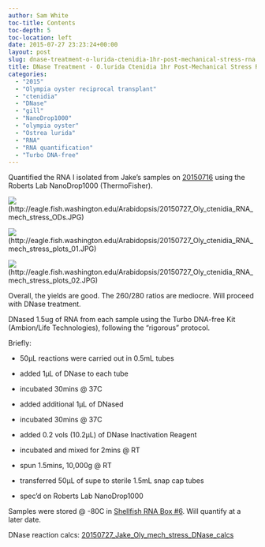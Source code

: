 ```yaml
---
author: Sam White
toc-title: Contents
toc-depth: 5
toc-location: left
date: 2015-07-27 23:23:24+00:00
layout: post
slug: dnase-treatment-o-lurida-ctenidia-1hr-post-mechanical-stress-rna
title: DNase Treatment - O.lurida Ctenidia 1hr Post-Mechanical Stress RNA
categories:
  - "2015"
  - "Olympia oyster reciprocal transplant"
  - "ctenidia"
  - "DNase"
  - "gill"
  - "NanoDrop1000"
  - "olympia oyster"
  - "Ostrea lurida"
  - "RNA"
  - "RNA quantification"
  - "Turbo DNA-free"
---
```


Quantified the RNA I isolated from Jake's samples on [20150716](../2015-07-16-rna-isolation-o-lurida-ctenidia-1hr-post-mechanical-stress-2/index.qmd) using the Roberts Lab NanoDrop1000 (ThermoFisher).

![](https://eagle.fish.washington.edu/Arabidopsis/20150727_Oly_ctenidia_RNA_mech_stress_ODs.JPG)(http://eagle.fish.washington.edu/Arabidopsis/20150727_Oly_ctenidia_RNA_mech_stress_ODs.JPG)



![](https://eagle.fish.washington.edu/Arabidopsis/20150727_Oly_ctenidia_RNA_mech_stress_plots_01.JPG)(http://eagle.fish.washington.edu/Arabidopsis/20150727_Oly_ctenidia_RNA_mech_stress_plots_01.JPG)



![](https://eagle.fish.washington.edu/Arabidopsis/20150727_Oly_ctenidia_RNA_mech_stress_plots_02.JPG)(http://eagle.fish.washington.edu/Arabidopsis/20150727_Oly_ctenidia_RNA_mech_stress_plots_02.JPG)



Overall, the yields are good. The 260/280 ratios are mediocre. Will proceed with DNase treatment.

DNased 1.5ug of RNA from each sample using the Turbo DNA-free Kit (Ambion/Life Technologies), following the “rigorous” protocol.

Briefly:




    
  * 50μL reactions were carried out in 0.5mL tubes

    
  * added 1μL of DNase to each tube

    
  * incubated 30mins @ 37C

    
  * added additional 1μL of DNased

    
  * incubated 30mins @ 37C

    
  * added 0.2 vols (10.2μL) of DNase Inactivation Reagent

    
  * incubated and mixed for 2mins @ RT

    
  * spun 1.5mins, 10,000g @ RT

    
  * transferred 50μL of supe to sterile 1.5mL snap cap tubes

    
  * spec’d on Roberts Lab NanoDrop1000



Samples were stored @ -80C in [Shellfish RNA Box #6](https://docs.google.com/spreadsheets/d/1ax6C-muxUTXxFEtfWdswBvueLhmxZzmwZcO2ur-0q-Q/edit?usp=sharing). Will quantify at a later date.

DNase reaction calcs: [20150727_Jake_Oly_mech_stress_DNase_calcs](https://docs.google.com/spreadsheets/d/1o5Ri2POi4R-ZsPGQvT4AFgl6CK8lsdID74GwE7ZJjFI/edit?usp=sharing)




